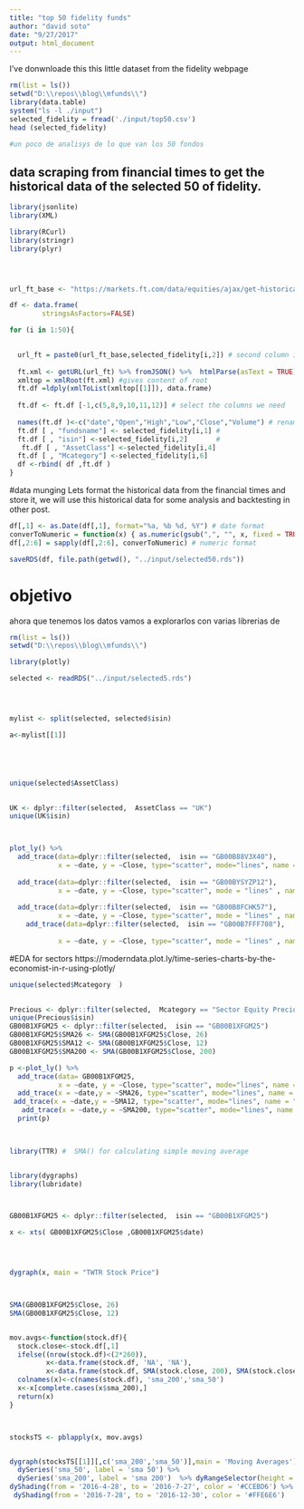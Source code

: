 ```yaml
---
title: "top 50 fidelity funds"
author: "david soto"
date: "9/27/2017"
output: html_document
---
```


I've donwnloade this this little dataset from the fidelity webpage

```r
rm(list = ls())
setwd("D:\\repos\\blog\\mfunds\\")
library(data.table)
system("ls -l ./input")
selected_fidelity = fread('./input/top50.csv')
head (selected_fidelity)

#un poco de analisys de lo que van los 50 fondos

```

## data scraping from financial times to get the historical data of the selected 50 of fidelity.


```r


library(jsonlite) 
library(XML)

library(RCurl)
library(stringr)
library(plyr)




url_ft_base <- "https://markets.ft.com/data/equities/ajax/get-historical-prices?startDate=2016/07/30&endDate=2017/10/03&symbol="

df <- data.frame(
		stringsAsFactors=FALSE) 

for (i in 1:50){
  

  url_ft = paste0(url_ft_base,selected_fidelity[i,2]) # second column is sthe isnn
  
  ft.xml <- getURL(url_ft) %>% fromJSON() %>%  htmlParse(asText = TRUE) 
  xmltop = xmlRoot(ft.xml) #gives content of root
  ft.df =ldply(xmlToList(xmltop[[1]]), data.frame) 
  
  ft.df <- ft.df [-1,c(5,8,9,10,11,12)] # select the columns we need 
  
  names(ft.df )<-c("date","Open","High","Low","Close","Volume") # rename de columms
  ft.df [ , "fundsname"] <- selected_fidelity[i,1] #
  ft.df [ , "isin"] <-selected_fidelity[i,2]       #
   ft.df [ , "AssetClass"] <-selected_fidelity[i,4]  
  ft.df [ , "Mcategory"] <-selected_fidelity[i,6]  
  df <-rbind( df ,ft.df )
}

```

#data munging
Lets format the historical data from the financial times and store it, we will use this historical data for some analysis and backtesting in other post. 

```r
df[,1] <- as.Date(df[,1], format="%a, %b %d, %Y") # date format
converToNumeric = function(x) { as.numeric(gsub(",", "", x, fixed = TRUE)) }
df[,2:6] = sapply(df[,2:6], converToNumeric) # numeric format

saveRDS(df, file.path(getwd(), "../input/selected50.rds"))

```

# objetivo
ahora que tenemos los datos vamos a explorarlos con varias librerias de 

```r

rm(list = ls())
setwd("D:\\repos\\blog\\mfunds\\")

library(plotly)

selected <- readRDS("../input/selected5.rds") 




mylist <- split(selected, selected$isin)

a<-mylist[[1]]





unique(selected$AssetClass)

  
UK <- dplyr::filter(selected,  AssetClass == "UK")
unique(UK$isin)



plot_ly() %>% 
  add_trace(data=dplyr::filter(selected,  isin == "GB00B88V3X40"),
            x = ~date, y = ~Close, type="scatter", mode="lines", name = "GB00B88V3X40") %>% 
  
  add_trace(data=dplyr::filter(selected,  isin == "GB00BYSYZP12"),
            x = ~date, y = ~Close, type="scatter", mode = "lines" , name = "GB00BYSYZP12") %>% 
  
  add_trace(data=dplyr::filter(selected,  isin == "GB00B8FCHK57"),
            x = ~date, y = ~Close, type="scatter", mode = "lines" , name = "GB00B8FCHK57") %>% 
    add_trace(data=dplyr::filter(selected,  isin == "GB00B7FFF708"),
              
            x = ~date, y = ~Close, type="scatter", mode = "lines" , name = "GB00B7FFF708")

```

#EDA for sectors
https://moderndata.plot.ly/time-series-charts-by-the-economist-in-r-using-plotly/

```r




unique(selected$Mcategory  )

  
Precious <- dplyr::filter(selected,  Mcategory == "Sector Equity Precious Metals")
unique(Precious$isin)
GB00B1XFGM25 <- dplyr::filter(selected,  isin == "GB00B1XFGM25")
GB00B1XFGM25$SMA26 <- SMA(GB00B1XFGM25$Close, 26)
GB00B1XFGM25$SMA12 <- SMA(GB00B1XFGM25$Close, 12)
GB00B1XFGM25$SMA200 <- SMA(GB00B1XFGM25$Close, 200)

p <-plot_ly() %>% 
  add_trace(data= GB00B1XFGM25,
            x = ~date, y = ~Close, type="scatter", mode="lines", name = "GB00B1XFGM25") %>% 
  add_trace(x = ~date,y = ~SMA26, type="scatter", mode="lines", name = "SMA26") %>% 
 add_trace(x = ~date,y = ~SMA12, type="scatter", mode="lines", name = "SMA12") %>% 
   add_trace(x = ~date,y = ~SMA200, type="scatter", mode="lines", name = "SMA200") 
  print(p)
 



```









```r



library(TTR) #  SMA() for calculating simple moving average


library(dygraphs)
library(lubridate)



GB00B1XFGM25 <- dplyr::filter(selected,  isin == "GB00B1XFGM25")

x <- xts( GB00B1XFGM25$Close ,GB00B1XFGM25$date)




dygraph(x, main = "TWTR Stock Price") 



SMA(GB00B1XFGM25$Close, 26)
SMA(GB00B1XFGM25$Close, 12)


mov.avgs<-function(stock.df){
  stock.close<-stock.df[,1]
  ifelse((nrow(stock.df)<(2*260)),
         x<-data.frame(stock.df, 'NA', 'NA'),
         x<-data.frame(stock.df, SMA(stock.close, 200), SMA(stock.close, 50)))
  colnames(x)<-c(names(stock.df), 'sma_200','sma_50')
  x<-x[complete.cases(x$sma_200),]
  return(x)
}



stocksTS <- pblapply(x, mov.avgs)


dygraph(stocksTS[[1]][,c('sma_200','sma_50')],main = 'Moving Averages') %>%
  dySeries('sma_50', label = 'sma 50') %>%
  dySeries('sma_200', label = 'sma 200')  %>% dyRangeSelector(height = 30) %>%
dyShading(from = '2016-4-28', to = '2016-7-27', color = '#CCEBD6') %>%
 dyShading(from = '2016-7-28', to = '2016-12-30', color = '#FFE6E6')

```
